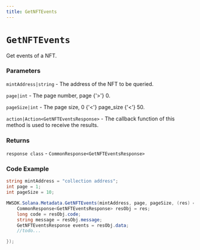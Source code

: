 ```yaml
---
title: GetNFTEvents
---
```


# `GetNFTEvents`

Get events of a NFT.
### Parameters
`mintAddress|string` - The address of the NFT to be queried.

`page|int` - The page number, page {'>'} 0.

`pageSize|int` - The page size, 0 {'<'} page_size {'<'} 50.

`action|Action<GetNFTEventsResponse>` - The callback function of this method is used to receive the results.

### Returns
`response class` - `CommonResponse<GetNFTEventsResponse>`

### Code Example
```csharp
string mintAddress = "collection address";
int page = 1;
int pageSize = 10;

MWSDK.Solana.Metadata.GetNFTEvents(mintAddress, page, pageSize, (res) => {
    CommonResponse<GetNFTEventsResponse> resObj = res;
    long code = resObj.code;
    string message = resObj.message;
    GetNFTEventsResponse events = resObj.data;
    //todo...

});
```